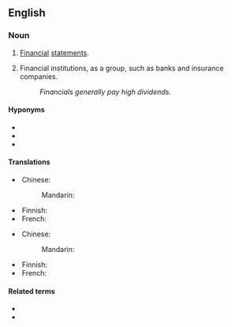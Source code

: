 ==English==

===Noun===
{{en-plural noun}}

# {{lb|en|accounting|business}} [[financial|Financial]] [[statements]].
# {{lb|en|business|finance}} Financial institutions, as a group, such as banks and insurance companies.
#: ''Financials generally pay high dividends.''

====Hyponyms====
* {{l|en|balance sheet}}
* {{l|en|income statement}}
* {{l|en|profit and loss}}

====Translations====
{{trans-top|financial statements}}
* Chinese:
*: Mandarin: {{t-needed|cmn}}
{{trans-mid}}
* Finnish: {{t-needed|fi}}
* French: {{t-needed|fr}}
{{trans-bottom}}

{{trans-top|financial institutions}}
* Chinese:
*: Mandarin: {{t-needed|cmn}}
{{trans-mid}}
* Finnish: {{t-needed|fi}}
* French: {{t-needed|fr}}
{{trans-bottom}}

====Related terms====
* {{l|en|finance}}
* {{l|en|financial}}